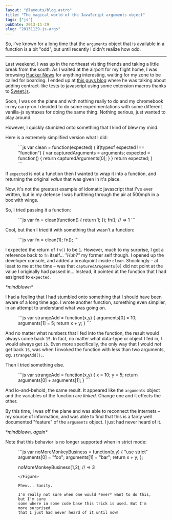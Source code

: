 ```yaml
---
layout: "@layouts/blog.astro"
title: "The magical world of the JavaScript arguments object"
tags: ["js"]
pubDate: 2013-11-29
slug: "20131129-js-args"
---
```


So, I've known for a long time that the `arguments` object that is available in a function is
a bit "odd", but until recently I didn't realize how odd.

***

Last weekend, I was up in the northeast visiting friends and taking a little break from
the south. As I waited at the airport for my flight home, I was browsing [Hacker News](http://news.ycombinator.com)
for anything interesting, waiting for my zone to be called for boarding. I ended up at [this guys blog](http://sergimansilla.com/blog/extending-js-inline-unit-tests/) where he was talking about adding
contract-like tests to javascript using some extension macros thanks to [Sweet.js](http://sweetjs.org/).

Soon, I was on the plane and with nothing really to do and my chromebook in my carry-on I decided to do some
experimentations with some different vanilla-js syntaxes for doing the same thing. Nothing serious, just wanted to
play around.

However, I quickly stumbled onto something that I kind of blew my mind.

Here is a extremely simplified version what I did:

<Figure>
```js
var clean = function(expected) {
  if(typeof expected !== "function") {
    var capturedArguments = arguments;
    expected = function() { return capturedArguments[0]; }
  }
  return expected;
}
```
</Figure>



If `expected` is not a function then I wanted to wrap it into a function, and
returning the original *value* that was given in it's place.

Now, it's not the greatest example of idomatic javascript that I've ever written,
but in my defense I was hurltleing through the air at 500mph in a box with wings.

So, I tried passing it a function:

<Figure>
```js
var fn = clean(function() { return 1; });
fn(); // => 1
```
</Figure>

Cool, but then I tried it with something that wasn't a function:

<Figure>
```js
var fn = clean(1);
fn();
```
</Figure>

I expected the return of `fn()` to be `1`. However, much to my surprise, I got
a reference back to `fn` itself... *"Huh?"* my former self though. I opened
up the developer console, and added a breakpoint inside `clean`. Shockingly &ndash; at least to
me at the time &ndash; was that `capturedArugments[0]` did not point at the value
I originally had passed in... Instead, it pointed at the function that I had
assigned to `expected`.

_\*mindblown\*_

I had a feeling that I had stumbled onto something that I should have been
aware of a long time ago. I wrote another function, something even simplier, in
an attempt to understand what was going on.

<Figure>
```js
var strangeAdd = function(x,y) {
  arguments[0] = 10;
  arguments[1] = 5;
  return x + y;
}
```
</Figure>

And no matter what numbers that I fed into the function, the result would always come back `15`. In fact, no
matter what data-type or object I fed in, I would always get `15`. Even more specifically, the only way
that I would *not* get back `15`, was when I invoked the function with less than two arguments, eg. `strangeAdd();`.

Then I tried something else.

<Figure>
```js
var strangeAdd = function(x,y) {
  x = 10;
  y = 5;
  return arguments[0] + arguments[1];
}
```
</Figure>

And lo-and-behold, the same result. It appeared like the `arguments` object
and the variables of the function are *linked*. Change one and it effects the other.

By this time, I was off the plane and was able to reconnect the internets &ndash; my
source of information, and was able to find that this is a fairly well documented
"feature" of the `arguments` object. I just had never heard of it.

_\*mindblown, again\*_

Note that this behavior is no longer supported when in strict mode:

<Figure>
```js
var noMoreMonkeyBusiness = function(x,y) {
  "use strict"
  arguments[0] = "foo";
  arguments[1] = "bar";
  return x + y;
};

noMoreMonkeyBusiness(1,2); // => 3
```
</Figure>

Phew... Sanity.

I'm really not sure when one would *ever* want to do this, but I'm sure
some where in some code base this trick is used. But I'm more surprised
that I just had never heard of it until now!
